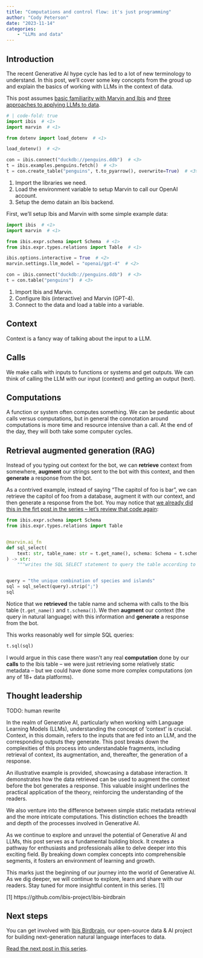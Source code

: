 ```yaml
---
title: "Computations and control flow: it's just programming"
author: "Cody Peterson"
date: "2023-11-14"
categories:
    - "LLMs and data"
---
```


## Introduction

The recent Generative AI hype cycle has led to a lot of new terminology to
understand. In this post, we'll cover some key concepts from the groud up and
explain the basics of working with LLMs in the context of data.

This post assumes [basic familiarity with Marvin and Ibis](../llms-and-data-pt0)
and [three approaches to applying LLMs to data](../llms-and-data-pt1).

```python
# | code-fold: true
import ibis  # <1>
import marvin  # <1>

from dotenv import load_dotenv  # <1>

load_dotenv()  # <2>

con = ibis.connect("duckdb://penguins.ddb")  # <3>
t = ibis.examples.penguins.fetch()  # <3>
t = con.create_table("penguins", t.to_pyarrow(), overwrite=True)  # <3>
```

1. Import the libraries we need.
2. Load the environment variable to setup Marvin to call our OpenAI account.
3. Setup the demo datain an Ibis backend.

First, we'll setup Ibis and Marvin with some simple example data:

```python
import ibis  # <1>
import marvin  # <1>

from ibis.expr.schema import Schema  # <1>
from ibis.expr.types.relations import Table  # <1>

ibis.options.interactive = True  # <2>
marvin.settings.llm_model = "openai/gpt-4"  # <2>

con = ibis.connect("duckdb://penguins.ddb")  # <3>
t = con.table("penguins")  # <3>
```

1. Import Ibis and Marvin.
2. Configure Ibis (interactive) and Marvin (GPT-4).
3. Connect to the data and load a table into a variable.

## Context

Context is a fancy way of talking about the input to a LLM.

## Calls

We make calls with inputs to functions or systems and get outputs. We can think
of calling the LLM with our input (context) and getting an output (text).

## Computations

A function or system often computes something. We can be pedantic about calls
versus computations, but in general the connotation around computations is more
time and resource intensive than a call. At the end of the day, they will both
take some computer cycles.

## Retrieval augmented generation (RAG)

Instead of you typing out context for the bot, we can **retrieve** context from
somewhere, **augment** our strings sent to the bot with this context, and then
**generate** a response from the bot.

As a contrived example, instead of saying "The capitol of foo is bar", we can
retrieve the capitol of foo from a database, augment it with our context, and
then generate a response from the bot. You may notice that [we already did this
in the firt post in the series -- let's review that code
again](../llms-and-data-pt0):

```python
from ibis.expr.schema import Schema
from ibis.expr.types.relations import Table


@marvin.ai_fn
def sql_select(
    text: str, table_name: str = t.get_name(), schema: Schema = t.schema()
) -> str:
    """writes the SQL SELECT statement to query the table according to the text"""


query = "the unique combination of species and islands"
sql = sql_select(query).strip(";")
sql
```

Notice that we **retrieved** the table name and schema with calls to the Ibis
table (`t.get_name()` and `t.schema()`). We then **augment** our context (the
query in natural language) with this information and **generate** a response
from the bot.

This works reasonably well for simple SQL queries:

```python
t.sql(sql)
```

I would argue in this case there wasn't any real **computation** done by our
**calls** to the Ibis table -- we were just retrieving some relatively static
metadata -- but we could have done some more complex computations (on any of 18+
data platforms).

## Thought leadership

TODO: human rewrite

In the realm of Generative AI, particularly when working with Language Learning
Models (LLMs), understanding the concept of 'context' is crucial. Context, in this
domain, refers to the inputs that are fed into an LLM, and the corresponding
outputs they generate. This post breaks down the complexities of this process into
understandable fragments, including retrieval of context, its augmentation, and,
thereafter, the generation of a response.

An illustrative example is provided, showcasing a database interaction. It
demonstrates how the data retrieved can be used to augment the context before the
bot generates a response. This valuable insight underlines the practical
application of the theory, reinforcing the understanding of the readers.

We also venture into the difference between simple static metadata retrieval and
the more intricate computations. This distinction echoes the breadth and depth of
the processes involved in Generative AI.

As we continue to explore and unravel the potential of Generative AI and LLMs,
this post serves as a fundamental building block. It creates a pathway for
enthusiasts and professionals alike to delve deeper into this exciting field. By
breaking down complex concepts into comprehensible segments, it fosters an
environment of learning and growth.

This marks just the beginning of our journey into the world of Generative AI. As
we dig deeper, we will continue to explore, learn and share with our readers. Stay
tuned for more insightful content in this series. [1]

[1] https://github.com/ibis-project/ibis-birdbrain

## Next steps

You can get involved with [Ibis
Birdbrain](https://github.com/ibis-project/ibis-birdbrain), our open-source data
& AI project for building next-generation natural language interfaces to data.

[Read the next post in this series](../llms-and-data-pt3).
